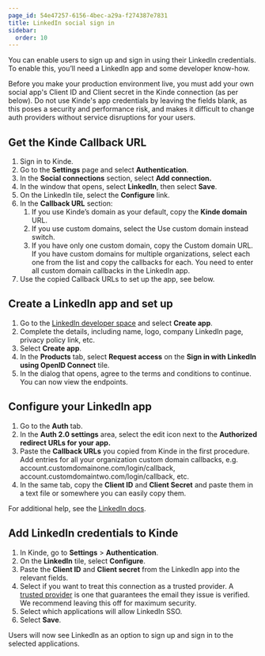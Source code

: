 ```yaml
---
page_id: 54e47257-6156-4bec-a29a-f274387e7831
title: LinkedIn social sign in
sidebar:
  order: 10
---
```


You can enable users to sign up and sign in using their LinkedIn credentials. To enable this, you’ll need a LinkedIn app and some developer know-how.

<Aside type="warning" title="Social sign in for production environments">

Before you make your production environment live, you must add your own social app's Client ID and Client secret in the Kinde connection (as per below). Do not use Kinde's app credentials by leaving the fields blank, as this poses a security and performance risk, and makes it difficult to change auth providers without service disruptions for your users.

</Aside>

## **Get the Kinde Callback URL**

1. Sign in to Kinde.
2. Go to the **Settings** page and select **Authentication**.
3. In the **Social connections** section, select **Add connection.**
4. In the window that opens, select **LinkedIn**, then select **Save**.
5. On the LinkedIn tile, select the **Configure** link.
6. In the **Callback URL** section:
   1. If you use Kinde’s domain as your default, copy the **Kinde domain** URL.
   2. If you use custom domains, select the Use custom domain instead switch.
   3. If you have only one custom domain, copy the Custom domain URL. If you have custom domains for multiple organizations, select each one from the list and copy the callbacks for each. You need to enter all custom domain callbacks in the LinkedIn app.
7. Use the copied Callback URLs to set up the app, see below.

## **Create a LinkedIn app and set up**

1. Go to the [LinkedIn developer space](https://developer.linkedin.com/) and select **Create app**.
2. Complete the details, including name, logo, company LinkedIn page, privacy policy link, etc.
3. Select **Create app**.
4. In the **Products** tab, select **Request access** on the **Sign in with LinkedIn using OpenID Connect** tile.
5. In the dialog that opens, agree to the terms and conditions to continue. You can now view the endpoints.

## **Configure your LinkedIn app**

1. Go to the **Auth** tab.
2. In the **Auth 2.0 settings** area, select the edit icon next to the **Authorized redirect URLs for your app.**
3. Paste the **Callback URLs** you copied from Kinde in the first procedure. Add entries for all your organization custom domain callbacks, e.g. account.customdomainone.com/login/callback, account.customdomaintwo.com/login/callback, etc.
4. In the same tab, copy the **Client ID** and **Client Secret** and paste them in a text file or somewhere you can easily copy them.

For additional help, see the [LinkedIn docs](https://learn.microsoft.com/en-gb/linkedin/consumer/integrations/self-serve/sign-in-with-linkedin).

## **Add LinkedIn credentials to Kinde**

1. In Kinde, go to **Settings** > **Authentication**.
2. On the **LinkedIn** tile, select **Configure**.
3. Paste the **Client ID** and **Client secret** from the LinkedIn app into the relevant fields.
4. Select if you want to treat this connection as a trusted provider. A [trusted provider](/authenticate/about-auth/identity-and-verification/) is one that guarantees the email they issue is verified. We recommend leaving this off for maximum security.
5. Select which applications will allow LinkedIn SSO.
6. Select **Save**.

Users will now see LinkedIn as an option to sign up and sign in to the selected applications.
